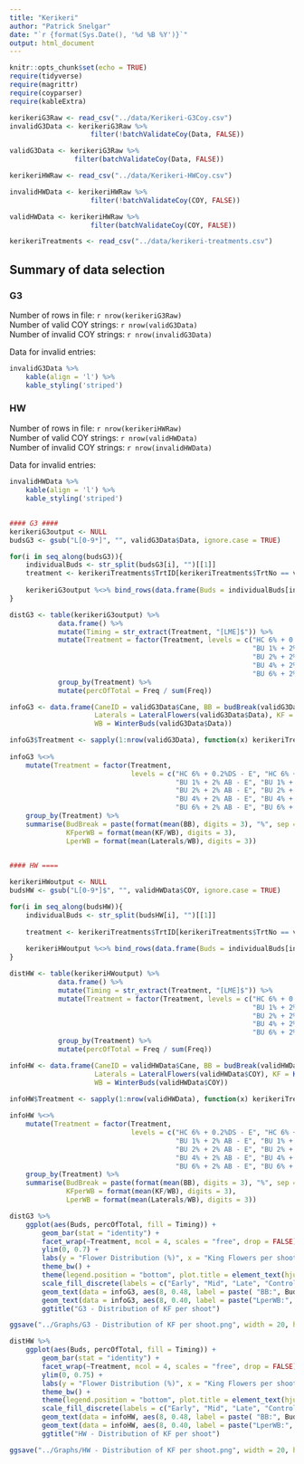 ---
title: "Kerikeri"
author: "Patrick Snelgar"
date: "`r {format(Sys.Date(), '%d %B %Y')}`"
output: html_document
---

```{r setup, include=FALSE}
knitr::opts_chunk$set(echo = TRUE)
require(tidyverse)
require(magrittr)
require(coyparser)
require(kableExtra)
```

```{r data_import, echo=FALSE, include=FALSE}

kerikeriG3Raw <- read_csv("../data/Kerikeri-G3Coy.csv")
invalidG3Data <- kerikeriG3Raw %>%
					filter(!batchValidateCoy(Data, FALSE))

validG3Data <- kerikeriG3Raw %>% 
				filter(batchValidateCoy(Data, FALSE))

kerikeriHWRaw <- read_csv("../data/Kerikeri-HWCoy.csv") 

invalidHWData <- kerikeriHWRaw %>% 
					filter(!batchValidateCoy(COY, FALSE))

validHWData <- kerikeriHWRaw %>%
					filter(batchValidateCoy(COY, FALSE))

kerikeriTreatments <- read_csv("../data/kerikeri-treatments.csv")
```

## Summary of data selection

### G3

Number of rows in file: ```r nrow(kerikeriG3Raw)```  
Number of valid COY strings: ```r nrow(validG3Data)```   
Number of invalid COY strings: ```r nrow(invalidG3Data)```  

Data for invalid entries:  
```{r, results='asis', echo=FALSE}
invalidG3Data %>%
	kable(align = 'l') %>%
	kable_styling('striped')
```  

### HW

Number of rows in file: ```r nrow(kerikeriHWRaw)```  
Number of valid COY strings: ```r nrow(validHWData)```  
Number of invalid COY strings: ```r nrow(invalidHWData)```

Data for invalid entries:  
```{r, results='asis', echo=FALSE}
invalidHWData %>%
	kable(align = 'l') %>%
	kable_styling('striped')
```

##

```{r data_wrangling, echo=FALSE}

#### G3 ####
kerikeriG3output <- NULL
budsG3 <- gsub("L[0-9*]", "", validG3Data$Data, ignore.case = TRUE)

for(i in seq_along(budsG3)){
	individualBuds <- str_split(budsG3[i], "")[[1]]
	treatment <- kerikeriTreatments$TrtID[kerikeriTreatments$TrtNo == validG3Data$Trt[i]]
	
	kerikeriG3output %<>% bind_rows(data.frame(Buds = individualBuds[individualBuds %in% c(0:9, ".")], Treatment = treatment, stringsAsFactors = FALSE))
}

distG3 <- table(kerikeriG3output) %>%
			data.frame() %>%
			mutate(Timing = str_extract(Treatment, "[LME]$")) %>%
			mutate(Treatment = factor(Treatment, levels = c("HC 6% + 0.2%DS - E", "HC 6% + 0.2%DS - M", "HC 6% + 0.2%DS - L", "Untreated control",
															"BU 1% + 2% AB - E", "BU 1% + 2% AB - M", "BU 1% + 2% AB - L", "BU Lonza 4% + 2% AB - M",
															"BU 2% + 2% AB - E", "BU 2% + 2% AB - M", "BU 2% + 2% AB - L", "2% AB-M",
															"BU 4% + 2% AB - E", "BU 4% + 2% AB - M", "BU 4% + 2% AB - L", "", 
															"BU 6% + 2% AB - E", "BU 6% + 2% AB - M", "BU 6% + 2% AB - L", " "))) %>%
			group_by(Treatment) %>%
			mutate(percOfTotal = Freq / sum(Freq))

infoG3 <- data.frame(CaneID = validG3Data$Cane, BB = budBreak(validG3Data$Data) * 100, 
					 Laterals = LateralFlowers(validG3Data$Data), KF = KingFlowers(validG3Data$Data),
					 WB = WinterBuds(validG3Data$Data))

infoG3$Treatment <- sapply(1:nrow(validG3Data), function(x) kerikeriTreatments$TrtID[kerikeriTreatments$TrtNo == validG3Data$Trt[x]])
			
infoG3 %<>% 
	mutate(Treatment = factor(Treatment, 
							  levels = c("HC 6% + 0.2%DS - E", "HC 6% + 0.2%DS - M", "HC 6% + 0.2%DS - L", "Untreated control",
										 "BU 1% + 2% AB - E", "BU 1% + 2% AB - M", "BU 1% + 2% AB - L", "BU Lonza 4% + 2% AB - M",
										 "BU 2% + 2% AB - E", "BU 2% + 2% AB - M", "BU 2% + 2% AB - L", "2% AB-M",
										 "BU 4% + 2% AB - E", "BU 4% + 2% AB - M", "BU 4% + 2% AB - L", "", 
										 "BU 6% + 2% AB - E", "BU 6% + 2% AB - M", "BU 6% + 2% AB - L", " "))) %>%
	group_by(Treatment) %>%
	summarise(BudBreak = paste(format(mean(BB), digits = 3), "%", sep = ""), 
			  KFperWB = format(mean(KF/WB), digits = 3),
			  LperWB = format(mean(Laterals/WB), digits = 3))


#### HW ====
	
kerikeriHWoutput <- NULL
budsHW <- gsub("L[0-9*]$", "", validHWData$COY, ignore.case = TRUE)

for(i in seq_along(budsHW)){
	individualBuds <- str_split(budsHW[i], "")[[1]]
	
	treatment <- kerikeriTreatments$TrtID[kerikeriTreatments$TrtNo == validHWData$Trt[i]]
	
	kerikeriHWoutput %<>% bind_rows(data.frame(Buds = individualBuds[individualBuds %in% c(0:9, ".")], Treatment = treatment, stringsAsFactors = FALSE))
}

distHW <- table(kerikeriHWoutput) %>%
			data.frame() %>%
			mutate(Timing = str_extract(Treatment, "[LME]$")) %>%
			mutate(Treatment = factor(Treatment, levels = c("HC 6% + 0.2%DS - E", "HC 6% + 0.2%DS - M", "HC 6% + 0.2%DS - L", "Untreated control",
															"BU 1% + 2% AB - E", "BU 1% + 2% AB - M", "BU 1% + 2% AB - L", "BU Lonza 4% + 2% AB - M",
															"BU 2% + 2% AB - E", "BU 2% + 2% AB - M", "BU 2% + 2% AB - L", "2% AB-M",
															"BU 4% + 2% AB - E", "BU 4% + 2% AB - M", "BU 4% + 2% AB - L", "", 
															"BU 6% + 2% AB - E", "BU 6% + 2% AB - M", "BU 6% + 2% AB - L", " "))) %>%
			group_by(Treatment) %>%
			mutate(percOfTotal = Freq / sum(Freq))

infoHW <- data.frame(CaneID = validHWData$Cane, BB = budBreak(validHWData$COY) * 100, 
					 Laterals = LateralFlowers(validHWData$COY), KF = KingFlowers(validHWData$COY),
					 WB = WinterBuds(validHWData$COY))

infoHW$Treatment <- sapply(1:nrow(validHWData), function(x) kerikeriTreatments$TrtID[kerikeriTreatments$TrtNo == validHWData$Trt[x]])
			
infoHW %<>% 
	mutate(Treatment = factor(Treatment, 
							  levels = c("HC 6% + 0.2%DS - E", "HC 6% + 0.2%DS - M", "HC 6% + 0.2%DS - L", "Untreated control",
										 "BU 1% + 2% AB - E", "BU 1% + 2% AB - M", "BU 1% + 2% AB - L", "BU Lonza 4% + 2% AB - M",
										 "BU 2% + 2% AB - E", "BU 2% + 2% AB - M", "BU 2% + 2% AB - L", "2% AB-M",
										 "BU 4% + 2% AB - E", "BU 4% + 2% AB - M", "BU 4% + 2% AB - L", "", 
										 "BU 6% + 2% AB - E", "BU 6% + 2% AB - M", "BU 6% + 2% AB - L", " "))) %>%
	group_by(Treatment) %>%
	summarise(BudBreak = paste(format(mean(BB), digits = 3), "%", sep = ""), 
			  KFperWB = format(mean(KF/WB), digits = 3),
			  LperWB = format(mean(Laterals/WB), digits = 3))

```


```{r graphing, echo=FALSE}

distG3 %>%
	ggplot(aes(Buds, percOfTotal, fill = Timing)) +
		geom_bar(stat = "identity") +
		facet_wrap(~Treatment, ncol = 4, scales = "free", drop = FALSE) +
		ylim(0, 0.7) + 
		labs(y = "Flower Distribution (%)", x = "King Flowers per shoot", main = "COY distribution for G3", fill = "Application Timing") + 
		theme_bw() +
		theme(legend.position = "bottom", plot.title = element_text(hjust = 0.5, size = 20)) + 
		scale_fill_discrete(labels = c("Early", "Mid", "Late", "Control")) +
		geom_text(data = infoG3, aes(8, 0.48, label = paste( "BB:", BudBreak)), hjust = "left", inherit.aes = FALSE) + 
		geom_text(data = infoG3, aes(8, 0.40, label = paste("LperWB:", LperWB)), hjust = "left", inherit.aes = FALSE) +
		ggtitle("G3 - Distribution of KF per shoot")

ggsave("../Graphs/G3 - Distribution of KF per shoot.png", width = 20, height = 12)

distHW %>%
	ggplot(aes(Buds, percOfTotal, fill = Timing)) +
		geom_bar(stat = "identity") +
		facet_wrap(~Treatment, ncol = 4, scales = "free", drop = FALSE) +
		ylim(0, 0.75) + 
		labs(y = "Flower Distribution (%)", x = "King Flowers per shoot", main = "COY distribution for HW", fill = "Application Timing") + 
		theme_bw() +
		theme(legend.position = "bottom", plot.title = element_text(hjust = 0.5, size = 20)) + 
		scale_fill_discrete(labels = c("Early", "Mid", "Late", "Control")) +
		geom_text(data = infoHW, aes(8, 0.48, label = paste( "BB:", BudBreak)), hjust = "left", inherit.aes = FALSE) + 
		geom_text(data = infoHW, aes(8, 0.40, label = paste("LperWB:", LperWB)), hjust = "left", inherit.aes = FALSE) +
		ggtitle("HW - Distribution of KF per shoot")

ggsave("../Graphs/HW - Distribution of KF per shoot.png", width = 20, height = 12)

```